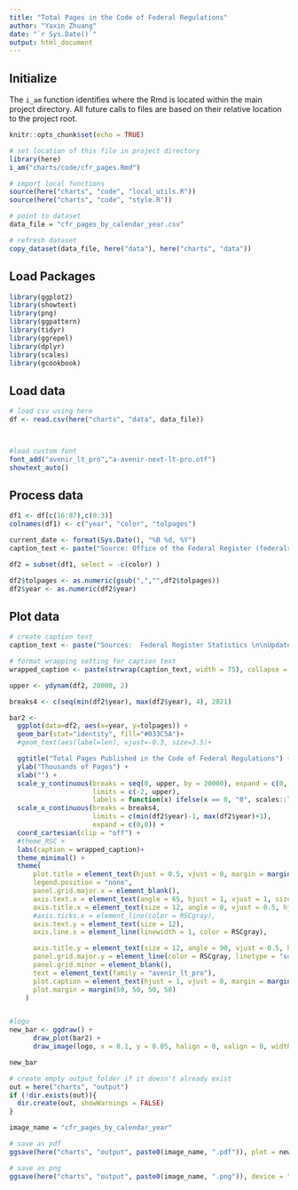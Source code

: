 ```yaml
---
title: "Total Pages in the Code of Federal Regulations"
author: "Yaxin Zhuang"
date: "`r Sys.Date()`"
output: html_document
---
```


## Initialize

The `i_am` function identifies where the Rmd is located within the main project directory. All future calls to files are based on their relative location to the project root.

```r
knitr::opts_chunk$set(echo = TRUE)

# set location of this file in project directory
library(here)
i_am("charts/code/cfr_pages.Rmd")

# import local functions
source(here("charts", "code", "local_utils.R"))
source(here("charts", "code", "style.R"))

# point to dataset
data_file = "cfr_pages_by_calendar_year.csv"

# refresh dataset
copy_dataset(data_file, here("data"), here("charts", "data"))

```

## Load Packages

```r

library(ggplot2)
library(showtext)
library(png)
library(ggpattern)
library(tidyr)
library(ggrepel)
library(dplyr)
library(scales)
library(gcookbook)
```

## Load data

```r

# load csv using here
df <- read.csv(here("charts", "data", data_file))



#load custom font
font_add("avenir_lt_pro","a-avenir-next-lt-pro.otf")
showtext_auto()
```

## Process data

```r


df1 <- df[c(16:87),c(0:3)]
colnames(df1) <- c("year", "color", "tolpages")

current_date <- format(Sys.Date(), "%B %d, %Y")
caption_text <- paste("Source: Office of the Federal Register (federalregister.gov) for the years starting 2021;\n       Office of Information and Regulatory Affairs (OIRA) (reginfo.gov) for all prior years.\n\nUpdated:", current_date)

df2 = subset(df1, select = -c(color) )

df2$tolpages <- as.numeric(gsub(",","",df2$tolpages))
df2$year <- as.numeric(df2$year)

```

## Plot data

```r
# create caption text
caption_text <- paste("Sources:  Federal Register Statistics \n\nUpdated:", current_date)

# format wrapping setting for caption text
wrapped_caption <- paste(strwrap(caption_text, width = 75), collapse = "\n")

upper <- ydynam(df2, 20000, 2)

breaks4 <- c(seq(min(df2$year), max(df2$year), 4), 2021)

bar2 <-
  ggplot(data=df2, aes(x=year, y=tolpages)) +
  geom_bar(stat="identity", fill="#033C5A")+
  #geom_text(aes(label=len), vjust=-0.3, size=3.5)+

  ggtitle("Total Pages Published in the Code of Federal Regulations") +
  ylab("Thousands of Pages") +
  xlab("") +
  scale_y_continuous(breaks = seq(0, upper, by = 20000), expand = c(0, 0),
                     limits = c(-2, upper),
                     labels = function(x) ifelse(x == 0, "0", scales::label_number( scale = 1e-3)(x)),) +
  scale_x_continuous(breaks = breaks4,
                     limits = c(min(df2$year)-1, max(df2$year)+1),
                     expand = c(0,0)) + 
  coord_cartesian(clip = "off") +
  #theme_RSC +
  labs(caption = wrapped_caption)+
  theme_minimal() +
  theme(
      plot.title = element_text(hjust = 0.5, vjust = 0, margin = margin(b = 10, unit = "pt"), size = 20),
      legend.position = "none",
      panel.grid.major.x = element_blank(),
      axis.text.x = element_text(angle = 65, hjust = 1, vjust = 1, size = 12),
      axis.title.x = element_text(size = 12, angle = 0, vjust = 0.5, hjust = 0.5, margin = margin(t = 20)),
      #axis.ticks.x = element_line(color = RSCgray),
      axis.text.y = element_text(size = 12),
      axis.line.x = element_line(linewidth = 1, color = RSCgray),

      axis.title.y = element_text(size = 12, angle = 90, vjust = 0.5, hjust = 0.5, margin = margin(r = 20)),# modified margin to adjust the space between title and y-axis 
      panel.grid.major.y = element_line(color = RSCgray, linetype = "solid", linewidth = 0.50),
      panel.grid.minor = element_blank(),
      text = element_text(family = "avenir_lt_pro"),
      plot.caption = element_text(hjust = 1, vjust = 0, margin = margin(t = 10, l = 6, unit = "pt"), size = 11),
      plot.margin = margin(50, 50, 50, 50)
    )


#logo 
new_bar <- ggdraw() +
      draw_plot(bar2) +
      draw_image(logo, x = 0.1, y = 0.05, halign = 0, valign = 0, width = 0.2)

new_bar

```

```r
# create empty output folder if it doesn't already exist
out = here("charts", "output")
if (!dir.exists(out)){
  dir.create(out, showWarnings = FALSE)
}

image_name = "cfr_pages_by_calendar_year"

# save as pdf
ggsave(here("charts", "output", paste0(image_name, ".pdf")), plot = new_bar, width = 12, height = 9, dpi = 300)

# save as png
ggsave(here("charts", "output", paste0(image_name, ".png")), device = "png", plot = new_bar, width = 1200, height = 900, units = "px", dpi = 96, bg = "white")

```
